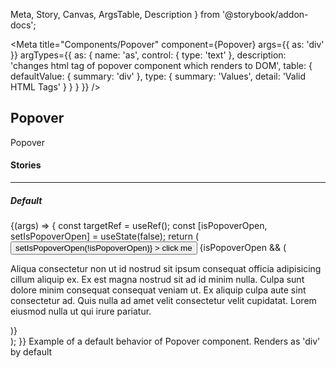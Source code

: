   Meta,
  Story,
  Canvas,
  ArgsTable,
  Description
} from '@storybook/addon-docs';

<Meta
  title="Components/Popover"
  component={Popover}
  args={{
    as: 'div'
  }}
  argTypes={{
    as: {
      name: 'as',
      control: { type: 'text' },
      description: 'changes html tag of popover component which renders to DOM',
      table: {
        defaultValue: { summary: 'div' },
        type: { summary: 'Values', detail: 'Valid HTML Tags' }
      }
    }
  }}
/>

## Popover

<p
  style={{
    color: 'white',
    padding: '10px',
    fontWeight: 'bold',
    borderRadius: '4px',
    backgroundColor: '#1B5193'
  }}
>
  Popover
</p>

#### Stories

<hr />

##### Default

<Canvas>
  <Story name="Default" inline={false}>
    {(args) => {
      const targetRef = useRef();
      const [isPopoverOpen, setIsPopoverOpen] = useState(false);
      return (
        <div>
          <button
            ref={targetRef}
            onClick={() => setIsPopoverOpen(!isPopoverOpen)}
          >
            click me
          </button>
          {isPopoverOpen && (
            <Popover
              targetRef={targetRef}
              style={{
                padding: '5px 10px',
                borderRadius: '4px',
                border: '1px solid #eee'
              }}
            >
              <p>
                Aliqua consectetur non ut id nostrud sit ipsum consequat officia
                adipisicing cillum aliquip ex. Ex est magna nostrud sit ad id
                minim nulla. Culpa sunt dolore minim consequat consequat veniam
                ut. Ex aliquip culpa aute sint consectetur ad. Quis nulla ad
                amet velit consectetur velit cupidatat. Lorem eiusmod nulla ut
                qui irure pariatur.
              </p>
            </Popover>
          )}
        </div>
      );
    }}
  </Story>
</Canvas>

<Description story="Default">
  Example of a default behavior of Popover component. Renders as 'div' by
  default
</Description>

<ArgsTable story="Default" />
